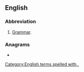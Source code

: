 {{also|gram|Gram|grām|gräm|-gram}}
==English==

===Abbreviation===
{{rfc-header|Abbreviation}}
{{head|en|abbreviation}}
# [[grammar|Grammar]].

===Anagrams===
* {{l|en|MAgr}}

[[Category:English terms spelled with .]]